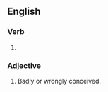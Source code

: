 ==English==

===Verb===
{{head|en|verb form}}

# {{en-past of|misconceive}}

===Adjective===
{{en-adj}}

# Badly or wrongly conceived.